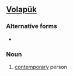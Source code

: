 ==[[Volapük]]==

===Alternative forms===
*{{l|vo|bayldotakompenan}}

===Noun===
{{infl|vo|noun}}

# [[contemporary]] person